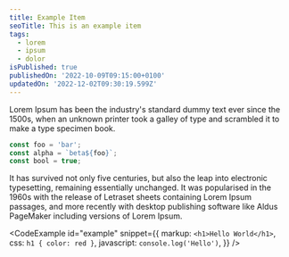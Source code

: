 ```yaml
---
title: Example Item
seoTitle: This is an example item
tags:
  - lorem
  - ipsum
  - dolor
isPublished: true
publishedOn: '2022-10-09T09:15:00+0100'
updatedOn: '2022-12-02T09:30:19.599Z'
---
```

Lorem Ipsum has been the industry's standard dummy text ever since the 1500s, when an unknown printer took a galley of type and scrambled it to make a type specimen book.

```javascript
const foo = 'bar';
const alpha = `beta${foo}`;
const bool = true;
```
It has survived not only five centuries, but also the leap into electronic typesetting, remaining essentially unchanged. It was popularised in the 1960s with the release of Letraset sheets containing Lorem Ipsum passages, and more recently with desktop publishing software like Aldus PageMaker including versions of Lorem Ipsum.


<CodeExample
  id="example"
  snippet={{
    markup: `<h1>Hello World</h1>`,
    css: `h1 { color: red }`,
    javascript: `console.log('Hello')`,
  }}
/>
